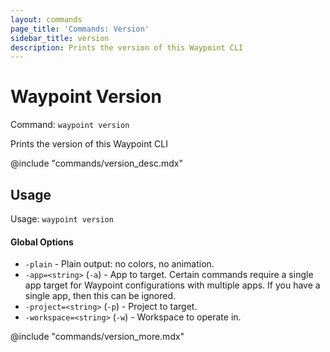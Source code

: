 ```yaml
---
layout: commands
page_title: 'Commands: Version'
sidebar_title: version
description: Prints the version of this Waypoint CLI
---
```


# Waypoint Version

Command: `waypoint version`

Prints the version of this Waypoint CLI

@include "commands/version_desc.mdx"

## Usage

Usage: `waypoint version`

#### Global Options

- `-plain` - Plain output: no colors, no animation.
- `-app=<string>` (`-a`) - App to target. Certain commands require a single app target for Waypoint configurations with multiple apps. If you have a single app, then this can be ignored.
- `-project=<string>` (`-p`) - Project to target.
- `-workspace=<string>` (`-w`) - Workspace to operate in.

@include "commands/version_more.mdx"
